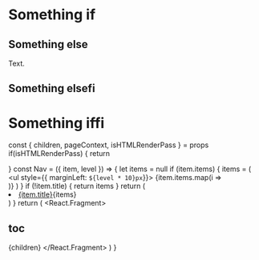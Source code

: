 # Something if

## Something else

Text.

## Something elsefi

# Something iffi

  const { children, pageContext, isHTMLRenderPass } = props
  if(isHTMLRenderPass) { return <div/> }
  const Nav = ({ item, level }) => {
    let items = null
    if (item.items) {
      items = (
      <ul style={{ marginLeft: `${level * 10}px`}}>
        {item.items.map(i => <Nav item={i} key={i.title} level={level+1} />)}
      </ul>
    )
    }
    if (!item.title) {
      return items
    }
    return (
      <li><a href={item.url}>{item.title}</a>{items}</li>
    )
  }
  return (
    <React.Fragment>
    <h1>toc</h1>
    <Nav item={pageContext.tableOfContents} level={0} />
      {children}
    </React.Fragment>
  )
}
